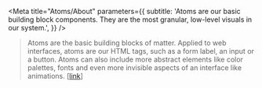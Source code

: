 
<Meta
  title="Atoms/About"
  parameters={{
    subtitle:
      'Atoms are our basic building block components. They are the most granular, low-level visuals in our system.',
  }}
/>

> Atoms are the basic building blocks of matter.
> Applied to web interfaces, atoms are our HTML tags, such as a form label, an input or a button.
> Atoms can also include more abstract elements like color palettes, fonts and even more invisible aspects of an interface like animations.
> [[link](https://bradfrost.com/blog/post/atomic-web-design/#atoms)]

<TableOfContents />
